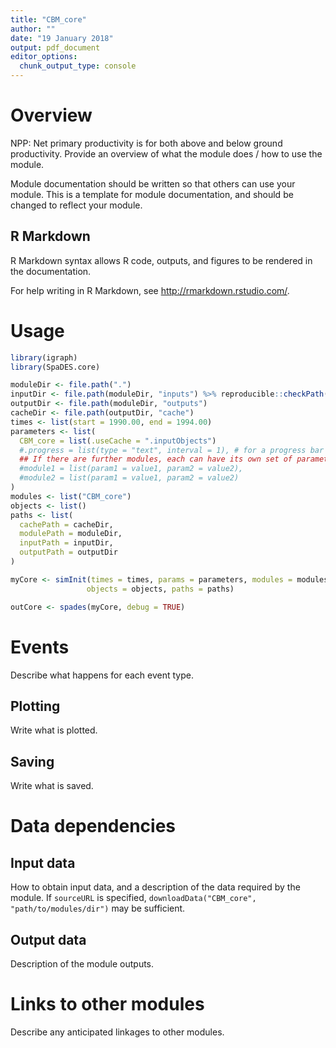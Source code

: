---
title: "CBM_core"
author: ""
date: "19 January 2018"
output: pdf_document
editor_options: 
  chunk_output_type: console
---

# Overview

NPP: Net primary productivity is for both above and below ground productivity. Provide an overview of what the module does / how to use the module.

Module documentation should be written so that others can use your module. This is a template for module documentation, and should be changed to reflect your module.

## R Markdown

R Markdown syntax allows R code, outputs, and figures to be rendered in the documentation.

For help writing in R Markdown, see <http://rmarkdown.rstudio.com/>.

# Usage

```{r module_core_usage, eval=FALSE}
library(igraph)
library(SpaDES.core)

moduleDir <- file.path(".")
inputDir <- file.path(moduleDir, "inputs") %>% reproducible::checkPath(create = TRUE)
outputDir <- file.path(moduleDir, "outputs")
cacheDir <- file.path(outputDir, "cache")
times <- list(start = 1990.00, end = 1994.00)
parameters <- list(
  CBM_core = list(.useCache = ".inputObjects")
  #.progress = list(type = "text", interval = 1), # for a progress bar
  ## If there are further modules, each can have its own set of parameters:
  #module1 = list(param1 = value1, param2 = value2),
  #module2 = list(param1 = value1, param2 = value2)
)
modules <- list("CBM_core")
objects <- list()
paths <- list(
  cachePath = cacheDir,
  modulePath = moduleDir,
  inputPath = inputDir,
  outputPath = outputDir
)

myCore <- simInit(times = times, params = parameters, modules = modules,
                 objects = objects, paths = paths)

outCore <- spades(myCore, debug = TRUE)
```

# Events

Describe what happens for each event type.

## Plotting

Write what is plotted.

## Saving

Write what is saved.

# Data dependencies

## Input data

How to obtain input data, and a description of the data required by the module. If `sourceURL` is specified, `downloadData("CBM_core", "path/to/modules/dir")` may be sufficient.

## Output data

Description of the module outputs.

# Links to other modules

Describe any anticipated linkages to other modules.
